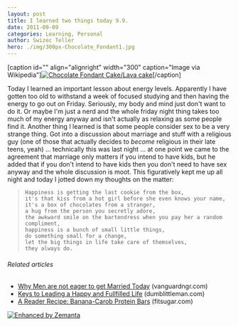 ```yaml
---
layout: post
title: I learned two things today 9.9.
date: 2011-09-09
categories: Learning, Personal
author: Swizec Teller
hero: ./img/300px-Chocolate_Fondant1.jpg
---
```


\[caption id="" align="alignright" width="300" caption="Image via Wikipedia"][![Chocolate Fondant Cake/Lava cake](./img/300px-Chocolate_Fondant1.jpg "Chocolate Fondant Cake/Lava cake")](http://commons.wikipedia.org/wiki/File:Chocolate_Fondant.jpg)\[/caption]

Today I learned an important lesson about energy levels. Apparently I have gotten too old to withstand a week of focused studying and then having the energy to go out on Friday. Seriously, my body and mind just don't want to do it. Or maybe I'm just a nerd and the whole friday night thing takes too much of my energy anyway and isn't actually as relaxing as some people find it. Another thing I learned is that some people consider sex to be a very strange thing. Got into a discussion about marriage and stuff with a religious guy (one of those that actually decides to _become_ religious in their late teens, yeah) ... technically this was last night ... at one point we came to the agreement that marriage only matters if you intend to have kids, but he added that if you don't intend to have kids then you don't need to have sex anyway and the whole discussion is moot. This figuratively kept me up all night and today I jotted down my thoughts on the matter:

>     Happiness is getting the last cookie from the box, 
>     it's that kiss from a hot girl before she even knows your name, 
>     it's a box of chocolates from a stranger, 
>     a hug from the person you secretly adore, 
>     the awkward smile on the bartendress when you pay her a random compliment, 
>     happiness is a bunch of small little things,
>     do something small for a change,
>     let the big things in life take care of themselves,
>     they always do.

###### Related articles

-   [Why Men are not eager to get Married Today](http://www.vanguardngr.com/2011/09/why-men-are-not-eager-to-get-married-today/) (vanguardngr.com)
-   [Keys to Leading a Happy and Fullfilled Life](http://www.dumblittleman.com/2011/09/keys-to-leading-happy-and-fullfilled.html) (dumblittleman.com)
-   [A Reader Recipe: Banana-Carob Protein Bars](http://www.fitsugar.com/Banana-Carob-Protein-Bar-Recipe-18559665) (fitsugar.com)

[![Enhanced by Zemanta](http://img.zemanta.com/zemified_e.png?x-id=006d3483-1e9d-4e2e-b30a-5772c4b0a551)](http://www.zemanta.com/ "Enhanced by Zemanta")

